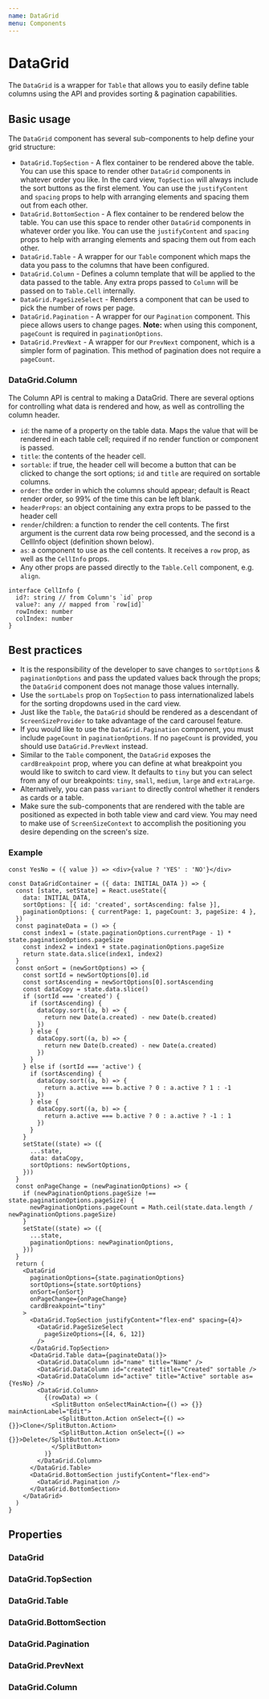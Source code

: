 ```yaml
---
name: DataGrid
menu: Components
---
```



# DataGrid

The `DataGrid` is a wrapper for `Table` that allows you to easily define table columns using the API and provides sorting & pagination capabilities.

## Basic usage

The `DataGrid` component has several sub-components to help define your grid structure:
  - `DataGrid.TopSection` - A flex container to be rendered above the table. You can use this space to render other `DataGrid` components in whatever order you like.
    In the card view, `TopSection` will always include the sort buttons as the first element.
    You can use the `justifyContent` and `spacing` props to help with arranging elements and spacing them out from each other.
  - `DataGrid.BottomSection` - A flex container to be rendered below the table. You can use this space to render other `DataGrid` components in whatever order you like.
    You can use the `justifyContent` and `spacing` props to help with arranging elements and spacing them out from each other.
  - `DataGrid.Table` - A wrapper for our `Table` component which maps the data you pass to the columns that have been configured.
  - `DataGrid.Column` - Defines a column template that will be applied to the data passed to the table.
    Any extra props passed to `Column` will be passed on to `Table.Cell` internally.
  - `DataGrid.PageSizeSelect` - Renders a component that can be used to pick the number of rows per page.
  - `DataGrid.Pagination` - A wrapper for our `Pagination` component. This piece allows users to change pages. **Note:** when using this component, `pageCount` is required in `paginationOptions`.
  - `DataGrid.PrevNext` - A wrapper for our `PrevNext` component, which is a simpler form of pagination. This method of pagination does not require a `pageCount`.

### DataGrid.Column

The Column API is central to making a DataGrid. There are several options for controlling what data is rendered and how, as well as controlling the column header.

- `id`: the name of a property on the table data. Maps the value that will be rendered in each table cell; required if no render function or component is passed.
- `title`: the contents of the header cell.
- `sortable`: if true, the header cell will become a button that can be clicked to change the sort options; `id` and `title` are required on sortable columns.
- `order`: the order in which the columns should appear; default is React render order, so 99% of the time this can be left blank.
- `headerProps`: an object containing any extra props to be passed to the header cell
- `render`/children: a function to render the cell contents. The first argument is the current data row being processed, and the second is a CellInfo object (definition shown below).
- `as`: a component to use as the cell contents. It receives a `row` prop, as well as the `CellInfo` props.
- Any other props are passed directly to the `Table.Cell` component, e.g. `align`.

```
interface CellInfo {
  id?: string // from Column's `id` prop
  value?: any // mapped from `row[id]`
  rowIndex: number
  colIndex: number
}
```

## Best practices

- It is the responsibility of the developer to save changes to `sortOptions` & `paginationOptions` and pass the updated values back
  through the props; the `DataGrid` component does not manage those values internally.
- Use the `sortLabels` prop on `TopSection` to pass internationalized labels for the sorting dropdowns used in the card view.
- Just like the `Table`, the `DataGrid` should be rendered as a descendant of `ScreenSizeProvider` to take advantage of the card carousel feature.
- If you would like to use the `DataGrid.Pagination` component, you must include `pageCount` in `paginationOptions`. If no `pageCount` is provided, you should use `DataGrid.PrevNext` instead.
- Similar to the `Table` component, the `DataGrid` exposes the `cardBreakpoint` prop, where you can define at what breakpoint you would like to switch to card
  view. It defaults to `tiny` but you can select from any of our breakpoints: `tiny`, `small`, `medium`, `large` and `extraLarge`.
- Alternatively, you can pass `variant` to directly control whether it renders as cards or a table.
- Make sure the sub-components that are rendered with the table are positioned as expected in both table view and card view. You may need to make use of `ScreenSizeContext`
  to accomplish the positioning you desire depending on the screen's size.

### Example

```
const YesNo = ({ value }) => <div>{value ? 'YES' : 'NO'}</div>

const DataGridContainer = ({ data: INITIAL_DATA }) => {
  const [state, setState] = React.useState({
    data: INITIAL_DATA,
    sortOptions: [{ id: 'created', sortAscending: false }],
    paginationOptions: { currentPage: 1, pageCount: 3, pageSize: 4 },
  })
  const paginateData = () => {
    const index1 = (state.paginationOptions.currentPage - 1) * state.paginationOptions.pageSize
    const index2 = index1 + state.paginationOptions.pageSize
    return state.data.slice(index1, index2)
  }
  const onSort = (newSortOptions) => {
    const sortId = newSortOptions[0].id
    const sortAscending = newSortOptions[0].sortAscending
    const dataCopy = state.data.slice()
    if (sortId === 'created') {
      if (sortAscending) {
        dataCopy.sort((a, b) => {
          return new Date(a.created) - new Date(b.created)
        })
      } else {
        dataCopy.sort((a, b) => {
          return new Date(b.created) - new Date(a.created)
        })
      }
    } else if (sortId === 'active') {
      if (sortAscending) {
        dataCopy.sort((a, b) => {
          return a.active === b.active ? 0 : a.active ? 1 : -1
        })
      } else {
        dataCopy.sort((a, b) => {
          return a.active === b.active ? 0 : a.active ? -1 : 1
        })
      }
    }
    setState((state) => ({
      ...state,
      data: dataCopy,
      sortOptions: newSortOptions,
    }))
  }
  const onPageChange = (newPaginationOptions) => {
    if (newPaginationOptions.pageSize !== state.paginationOptions.pageSize) {
      newPaginationOptions.pageCount = Math.ceil(state.data.length / newPaginationOptions.pageSize)
    }
    setState((state) => ({
      ...state,
      paginationOptions: newPaginationOptions,
    }))
  }
  return (
    <DataGrid
      paginationOptions={state.paginationOptions}
      sortOptions={state.sortOptions}
      onSort={onSort}
      onPageChange={onPageChange}
      cardBreakpoint="tiny"
    >
      <DataGrid.TopSection justifyContent="flex-end" spacing={4}>
        <DataGrid.PageSizeSelect
          pageSizeOptions={[4, 6, 12]}
        />
      </DataGrid.TopSection>
      <DataGrid.Table data={paginateData()}>
        <DataGrid.DataColumn id="name" title="Name" />
        <DataGrid.DataColumn id="created" title="Created" sortable />
        <DataGrid.DataColumn id="active" title="Active" sortable as={YesNo} />
        <DataGrid.Column>
          {(rowData) => (
            <SplitButton onSelectMainAction={() => {}} mainActionLabel="Edit">
              <SplitButton.Action onSelect={() => {}}>Clone</SplitButton.Action>
              <SplitButton.Action onSelect={() => {}}>Delete</SplitButton.Action>
            </SplitButton>
          )}
        </DataGrid.Column>
      </DataGrid.Table>
      <DataGrid.BottomSection justifyContent="flex-end">
        <DataGrid.Pagination />
      </DataGrid.BottomSection>
    </DataGrid>
  )
}
```

## Properties

### DataGrid
<PropsTable of={DataGrid} fileName="DataGrid/DataGrid.tsx" />

### DataGrid.TopSection
<PropsTable of={DataGrid} staticProp="DataGrid.TopSection" />

### DataGrid.Table
<PropsTable of={DataGrid.Table} />

### DataGrid.BottomSection
<PropsTable of={DataGrid} staticProp="DataGrid.BottomSection" />

### DataGrid.Pagination
<PropsTable of={DataGrid} staticProp="Pagination" />

### DataGrid.PrevNext
<PropsTable of={DataGrid} staticProp="PrevNext" />

### DataGrid.Column
<PropsTable of={DataGrid} staticProp="DataGrid.Column" />
